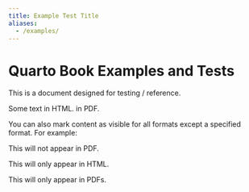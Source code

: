 ```yaml
---
title: Example Test Title
aliases:
  - /examples/
---
```


# Quarto Book Examples and Tests

This is a document designed for testing / reference.

Some text
[in HTML.]{.content-visible when-format="html"}
[in PDF.]{.content-visible when-format="pdf"}

You can also mark content as visible for all formats except a specified format. For example:

::: {.content-visible unless-format="pdf"}
This will not appear in PDF.
:::

::: {.content-visible when-format="html"}
This will only appear in HTML.
:::

::: {.content-visible when-format="pdf"}
This will only appear in PDFs.
:::

